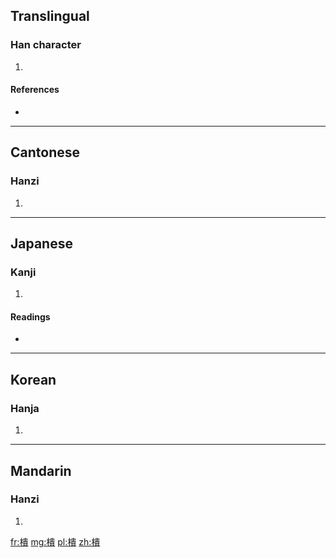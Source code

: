 ==Translingual==

===Han character===
{{Han char|rn=75|rad=木|as=12|sn=16|four=4798<sub>6</sub>|canj=木中一金 (DLMC)}}

# {{defn|Han|sort=木12}}

====References====
* {{Han ref|kx=0552.020|dkj=15498|dj=0940.070|hdz=21292.010|uh=6A3B|ud=27195|bh=E9CC|bd=59852}}

----

==Cantonese==

===Hanzi===
{{yue-hanzi|jyut=|y=gwai6}}

# {{defn|lang=yue|sort=木12}}

----

==Japanese==

===Kanji===
{{ja-kanji|grade=|rs=木12}}

# {{defn|lang=ja|sort=木12}}

====Readings====
* {{ja-readings|on=[[き]] (ki), [[ぎ]] (gi)|kun=}}

----

==Korean==

===Hanja===
{{ko-hanja|hangeul=궤|eumhun=|rv=gwe|mr=kwe|y=kwey}}

# {{defn|lang=ko|sort=木12}}

----

==Mandarin==

===Hanzi===
{{cmn-hanzi|pin=[[kuì]] ([[kui4]])|wg=k'uei<sup>4</sup>}}

# {{defn|lang=cmn|sort=木12}}

[[fr:樻]]
[[mg:樻]]
[[pl:樻]]
[[zh:樻]]
